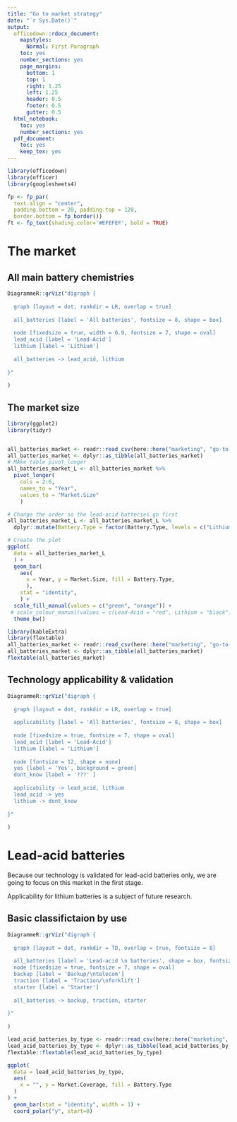 ```yaml
---
title: "Go to market strategy"
date: "`r Sys.Date()`"
output:
  officedown::rdocx_document:
    mapstyles:
      Normal: First Paragraph
    toc: yes
    number_sections: yes
    page_margins:
      bottom: 1
      top: 1
      right: 1.25
      left: 1.25
      header: 0.5
      footer: 0.5
      gutter: 0.5
  html_notebook:
    toc: yes
    number_sections: yes
  pdf_document:
    toc: yes
    keep_tex: yes
---
```


```r

library(officedown)
library(officer)
library(googlesheets4)

fp <- fp_par(
  text.align = "center", 
  padding.bottom = 20, padding.top = 120, 
  border.bottom = fp_border())
ft <- fp_text(shading.color='#EFEFEF', bold = TRUE)
```

\newpage

# The market

## All main battery chemistries

```r
DiagrammeR::grViz("digraph {
  
  graph [layout = dot, rankdir = LR, overlap = true]
  
  all_batteries [label = 'All batteries', fontsize = 8, shape = box]
  
  node [fixedsize = true, width = 0.9, fontsize = 7, shape = oval]
  lead_acid [label = 'Lead-Acid']
  lithium [label = 'Lithium']
  
  all_batteries -> lead_acid, lithium
  
}"
  
)
```

## The market size

```r
library(ggplot2)
library(tidyr)


all_batteries_market <- readr::read_csv(here::here("marketing", "go-to-market", "data", "all_batteries_market.csv"))
all_batteries_market <- dplyr::as_tibble(all_batteries_market)
# MAke table pivot_longer
all_batteries_market_L <- all_batteries_market %>%
  pivot_longer(
    cols = 2:6,
    names_to = "Year",
    values_to = "Market.Size"
    )

# Change the order so the lead-acid batteries go first
all_batteries_market_L <- all_batteries_market_L %>%
  dplyr::mutate(Battery.Type = factor(Battery.Type, levels = c("Lithium", "Lead-Acid")))

# Create the plot
ggplot(
  data = all_batteries_market_L
  ) +
  geom_bar(
    aes(
      x = Year, y = Market.Size, fill = Battery.Type,
      ),
    stat = "identity",
    ) +
  scale_fill_manual(values = c("green", "orange")) +
 # scale_colour_manual(values = c(Lead-Acid = "red", Lithium = "black"))
  theme_bw()

```

```r
library(kableExtra)
library(flextable)
all_batteries_market <- readr::read_csv(here::here("marketing", "go-to-market", "data", "all_batteries_market.csv"))
all_batteries_market <- dplyr::as_tibble(all_batteries_market)
flextable(all_batteries_market)
```

## Technology applicability & validation

```r
DiagrammeR::grViz("digraph {
  
  graph [layout = dot, rankdir = LR, overlap = true]
  
  applicability [label = 'All batteries', fontsize = 8, shape = box]
  
  node [fixedsize = true, fontsize = 7, shape = oval]
  lead_acid [label = 'Lead-Acid']
  lithium [label = 'Lithium']
  
  node [fontsize = 12, shape = none]
  yes [label = 'Yes', background = green]
  dont_know [label = '???' ]
  
  applicability -> lead_acid, lithium
  lead_acid -> yes
  lithium -> dont_know
  
}"
  
)
```

\newpage

# Lead-acid batteries

Because our technology is validated for lead-acid batteries only, we are going to focus on this market in the first stage.

Applicability for lithium batteries is a subject of future research.

## Basic classifictaion by use

```r
DiagrammeR::grViz("digraph {
  
  graph [layout = dot, rankdir = TD, overlap = true, fontsize = 8]
  
  all_batteries [label = 'Lead-acid \n batteries', shape = box, fontsize = 8]
  node [fixedsize = true, fontsize = 7, shape = oval]
  backup [label = 'Backup/\ntelecom']
  traction [label = 'Traction/\nforklift']
  starter [label = 'Starter']
  
  all_batteries -> backup, traction, starter
  
}"
  
)

```

```r
lead_acid_batteries_by_type <- readr::read_csv(here::here("marketing", "go-to-market", "data", "lead_acid_batteries_by_type.csv"))
lead_acid_batteries_by_type <- dplyr::as_tibble(lead_acid_batteries_by_type)
flextable::flextable(lead_acid_batteries_by_type)
```

```r
ggplot(
  data = lead_acid_batteries_by_type,
  aes(
    x = "", y = Market.Coverage, fill = Battery.Type
  )
) +
  geom_bar(stat = "identity", width = 1) +
  coord_polar("y", start=0)
```

